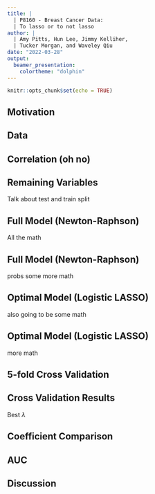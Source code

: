 ```yaml
---
title: |
  | P8160 - Breast Cancer Data:
  | To lasso or to not lasso
author: |
  | Amy Pitts, Hun Lee, Jimmy Kelliher,
  | Tucker Morgan, and Waveley Qiu
date: "2022-03-28"
output:
  beamer_presentation:
    colortheme: "dolphin"
---
```


```r
knitr::opts_chunk$set(echo = TRUE)
```

## Motivation


## Data 


## Correlation (oh no)


## Remaining Variables

Talk about test and train split 


## Full Model (Newton-Raphson)

All the math 


## Full Model (Newton-Raphson)


probs some more math 

## Optimal Model (Logistic LASSO)

also going to be some math 


## Optimal Model (Logistic LASSO)

more math 

## 5-fold Cross Validation 


## Cross Validation Results 

Best $\lambda$ 


## Coefficient Comparison 


## AUC 


## Discussion 



